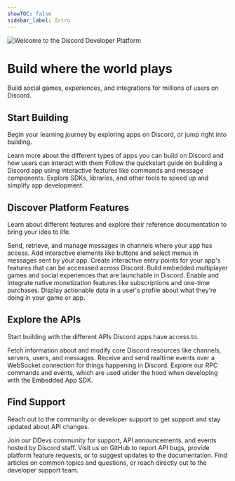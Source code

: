 ```yaml
---
showTOC: false
sidebar_label: Intro
---
```


![Welcome to the Discord Developer Platform](https://gist.github.com/user-attachments/assets/6e152a88-bd2f-4316-8669-5d4627eb9f29)

# Build where the world plays

Build social games, experiences, and integrations for millions of users on Discord.

## Start Building

Begin your learning journey by exploring apps on Discord, or jump right into building.

<Container>
  <Card title="Overview of Apps" link="#DOCS_QUICK_START_OVERVIEW_OF_APPS" icon="AppsIcon">
    Learn more about the different types of apps you can build on Discord and how users can interact with them
  </Card>
  <Card title="Build your First Discord App" link="#DOCS_QUICK_START_GETTING_STARTED" icon="RobotIcon">
    Follow the quickstart guide on building a Discord app using interactive features like commands and message components.
  </Card>
  <Card title="Developer Tools" link="#DOCS_DEVELOPER_TOOLS_COMMUNITY_RESOURCES" icon="WrenchIcon">
    Explore SDKs, libraries, and other tools to speed up and simplify app development.
  </Card>
</Container>

## Discover Platform Features

Learn about different features and explore their reference documentation to bring your idea to life.

<Container>
  <Card title="Messaging" link="#DOCS_RESOURCES_MESSAGE" icon="ChatIcon">
    Send, retrieve, and manage messages in channels where your app has access.
  </Card>
  <Card title="Message Components" link="#DOCS_INTERACTIONS_OVERVIEW/message-components" icon="SparklesIcon">
    Add interactive elements like buttons and select menus in messages sent by your app.
  </Card>
  <Card title="Commands" link="#DOCS_INTERACTIONS_OVERVIEW/commands" icon="SlashBoxIcon">
    Create interactive entry points for your app's features that can be accesssed across Discord.
  </Card>
  <Card title="Activities" link="#DOCS_ACTIVITIES_OVERVIEW" icon="ActivitiesIcon">
    Build embedded multiplayer games and social experiences that are launchable in Discord.
  </Card>
  <Card title="Monetization" link="#DOCS_MONETIZATION_OVERVIEW" icon="PiggyBankIcon">
    Enable and integrate native monetization features like subscriptions and one-time purchases.
  </Card>
  <Card title="Rich Presence" link="#DOCS_RICH_PRESENCE_OVERVIEW" icon="UserIcon">
    Display actionable data in a user's profile about what they're doing in your game or app.
  </Card>
</Container>

## Explore the APIs

Start building with the different APIs Discord apps have access to.

<Container>
  <Card title="HTTP API" link="#DOCS_RICH_PRESENCE_OVERVIEW">
    Fetch information about and modify core Discord resources like channels, servers, users, and messages.
  </Card>
  <Card title="Gateway API" link="#DOCS_MONETIZATION_OVERVIEW" >
    Receive and send realtime events over a WebSocket connection for things happening in Discord.
  </Card>
  <Card title="RPC API" link="#DOCS_TOPICS_RPC">
    Explore our RPC commands and events, which are used under the hood when developing with the Embedded App SDK.
  </Card>
</Container>

## Find Support

Reach out to the community or developer support to get support and stay updated about API changes.

<Container>
  <Card title="Discord Developer Server" link="https://discord.gg/discord-developers" icon="ClydeIcon">
   Join our DDevs community for support, API announcements, and events hosted by Discord staff.
  </Card>
  <Card title="Find us on GitHub" link="https://github.com/discord/discord-api-docs" icon="GithubNeutralIcon">
    Visit us on GitHub to report API bugs, provide platform feature requests, or to suggest updates to the documentation.
  </Card>
  <Card title="Developer Help Center" link="https://support-dev.discord.com" icon="UnknownGameIcon">
    Find articles on common topics and questions, or reach directly out to the developer support team.
  </Card>
</Container>